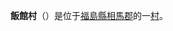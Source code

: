 {{日本町村|
自治體名=飯館|
町村=村|
圖像=[[File:Precincts_of_Yamatsumi-jinja_shrine_of_Iitate_village_1.JPG|240px]]|
圖像說明=[[山津見神社|山津見神社]]（虎捕山津見神社）|
町村章=|
日文原名=飯舘村|
平假名=いいたてむら|
羅馬字拼音=Iitate-mura|
都道府縣=福島縣|
支廳=|
郡=相馬郡|
郡連結=相馬郡 (福島縣)|
編號=07564-7|
面積=230.13|
邊界未定=|
人口=6,470|
統計時間=2007年7月1日|
自治體=[[相馬市|相馬市]]、[[南相馬市|南相馬市]]、[[伊達市_(福島縣)|伊達市]]、<br>[[浪江町|浪江町]]、[[川俣町|川俣町]]|
樹=[[赤松|赤松]]|
花=[[山百合|山百合]]|
鳥=|
其他象徵物=|
其他象徵=|
郵遞區號=960-1892|
所在地=相馬郡飯館村伊丹澤字伊丹澤580番地之1|
電話號碼=244-62-1611|
外部連結=http://www.vill.iitate.fukushima.jp/|
經度=|
緯度=|
地圖=|
註記=
}}
'''飯館村'''（{{jpn|j=飯館村|hg=いいたてむら|rm=Iitate mura|f=y}}）是位于[[福島縣|福島縣]][[相馬郡_(福島縣)|相馬郡]]的一[[村|村]]。
{{福島縣}}

{{Authority control}}
{{日本地理小作品}}